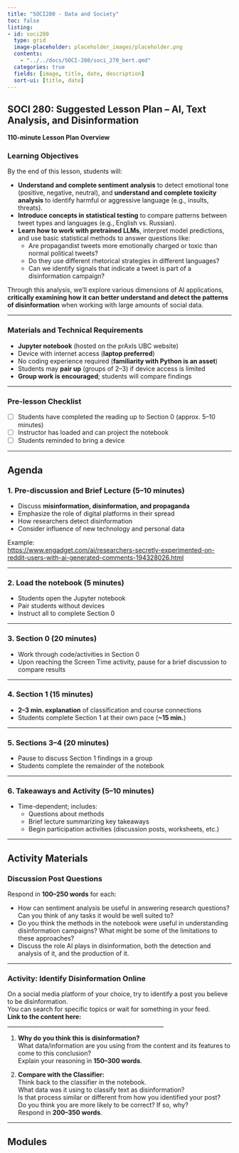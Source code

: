 ```yaml
---
title: "SOCI280 - Data and Society"
toc: false
listing:
- id: soci280
  type: grid
  image-placeholder: placeholder_images/placeholder.png
  contents:
    - "../../docs/SOCI-280/soci_270_bert.qmd"
  categories: true
  fields: [image, title, date, description]
  sort-ui: [title, date]
---
```

## SOCI 280: Suggested Lesson Plan – AI, Text Analysis, and Disinformation

**110-minute Lesson Plan Overview**

### Learning Objectives

By the end of this lesson, students will:

- **Understand and complete sentiment analysis** to detect emotional tone (positive, negative, neutral), and **understand and complete toxicity analysis** to identify harmful or aggressive language (e.g., insults, threats).
- **Introduce concepts in statistical testing** to compare patterns between tweet types and languages (e.g., English vs. Russian).
- **Learn how to work with pretrained LLMs**, interpret model predictions, and use basic statistical methods to answer questions like:
    - Are propagandist tweets more emotionally charged or toxic than normal political tweets?
    - Do they use different rhetorical strategies in different languages?
    - Can we identify signals that indicate a tweet is part of a disinformation campaign?

Through this analysis, we’ll explore various dimensions of AI applications, **critically examining how it can better understand and detect the patterns of disinformation** when working with large amounts of social data.

---

### Materials and Technical Requirements

- **Jupyter notebook** (hosted on the prAxIs UBC website)
- Device with internet access (**laptop preferred**)
- No coding experience required (**familiarity with Python is an asset**)
- Students may **pair up** (groups of 2–3) if device access is limited
- **Group work is encouraged**; students will compare findings

---

### Pre-lesson Checklist

- [ ] Students have completed the reading up to Section 0 (approx. 5–10 minutes)
- [ ] Instructor has loaded and can project the notebook
- [ ] Students reminded to bring a device

---

## Agenda

### 1. Pre-discussion and Brief Lecture (5–10 minutes)

- Discuss **misinformation, disinformation, and propaganda**
- Emphasize the role of digital platforms in their spread
- How researchers detect disinformation
- Consider influence of new technology and personal data

Example:  
<https://www.engadget.com/ai/researchers-secretly-experimented-on-reddit-users-with-ai-generated-comments-194328026.html>

---

### 2. Load the notebook (5 minutes)

- Students open the Jupyter notebook
- Pair students without devices
- Instruct all to complete Section 0

---

### 3. Section 0 (20 minutes)

- Work through code/activities in Section 0
- Upon reaching the Screen Time activity, pause for a brief discussion to compare results

---

### 4. Section 1 (15 minutes)

- **2–3 min. explanation** of classification and course connections
- Students complete Section 1 at their own pace (**~15 min.**)

---

### 5. Sections 3–4 (20 minutes)

- Pause to discuss Section 1 findings in a group
- Students complete the remainder of the notebook

---

### 6. Takeaways and Activity (5–10 minutes)

- Time-dependent; includes:
    - Questions about methods
    - Brief lecture summarizing key takeaways
    - Begin participation activities (discussion posts, worksheets, etc.)

---

## Activity Materials

### Discussion Post Questions

Respond in **100–250 words** for each:

- How can sentiment analysis be useful in answering research questions? Can you think of any tasks it would be well suited to?
- Do you think the methods in the notebook were useful in understanding disinformation campaigns? What might be some of the limitations to these approaches?
- Discuss the role AI plays in disinformation, both the detection and analysis of it, and the production of it.

---

### Activity: Identify Disinformation Online

On a social media platform of your choice, try to identify a post you believe to be disinformation.  
You can search for specific topics or wait for something in your feed.  
**Link to the content here:** _______________________________________________________

1. **Why do you think this is disinformation?**  
   What data/information are you using from the content and its features to come to this conclusion?  
   Explain your reasoning in **150–300 words**.

2. **Compare with the Classifier:**  
   Think back to the classifier in the notebook.  
   What data was it using to classify text as disinformation?  
   Is that process similar or different from how you identified your post?  
   Do you think you are more likely to be correct? If so, why?  
   Respond in **200–350 words**.

---


## Modules

::: {#soci280}

:::


